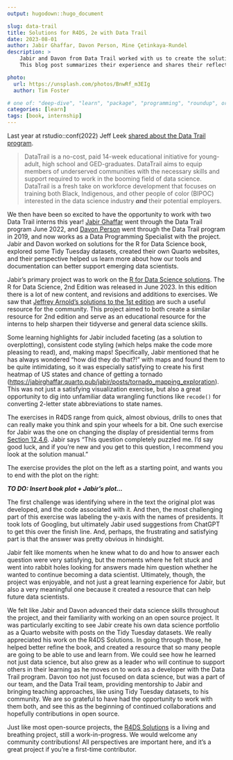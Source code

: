```yaml
---
output: hugodown::hugo_document

slug: data-trail
title: Solutions for R4DS, 2e with Data Trail
date: 2023-08-01
author: Jabir Ghaffar, Davon Person, Mine Çetinkaya-Rundel
description: >
    Jabir and Davon from Data Trail worked with us to create the solutions manual for R for Data Science, 2nd edition.
    This blog post summarizes their experience and shares their reflections from working on this project.

photo:
  url: https://unsplash.com/photos/BnwRf_m3EIg
  author: Tim Foster

# one of: "deep-dive", "learn", "package", "programming", "roundup", or "other"
categories: [learn] 
tags: [book, internship]
---
```


```{=html}
<!--
TODO:
* [ ] Look over / edit the post's title in the yaml
* [ ] Edit (or delete) the description; note this appears in the Twitter card
* [ ] Pick category and tags (see existing with `hugodown::tidy_show_meta()`)
* [ ] Find photo & update yaml metadata
* [ ] Create `thumbnail-sq.jpg`; height and width should be equal
* [ ] Create `thumbnail-wd.jpg`; width should be >5x height
* [ ] `hugodown::use_tidy_thumbnails()`
* [ ] Add intro sentence, e.g. the standard tagline for the package
* [ ] `usethis::use_tidy_thanks()`
-->
```
Last year at rstudio::conf(2022) Jeff Leek [shared about the Data Trail program](https://youtu.be/Vf301YCxP1Q). 

> DataTrail is a no-cost, paid 14-week educational initiative for young-adult, high school and GED-graduates. DataTrail aims to equip members of underserved communities with the necessary skills and support required to work in the booming field of data science. DataTrail is a fresh take on workforce development that focuses on training both Black, Indigenous, and other people of color (BIPOC) interested in the data science industry ***and*** their potential employers.

We then have been so excited to have the opportunity to work with two Data Trail interns this year! [Jabir Ghaffar](https://jabirghaffar.quarto.pub/jabir/) went through the Data Trail program June 2022, and [Davon Person](https://www.linkedin.com/in/davon-person-1ba973194/) went through the Data Trail program in 2019, and now works as a Data Programming Specialist with the project. Jabir and Davon worked on solutions for the R for Data Science book, explored some Tidy Tuesday datasets, created their own Quarto websites, and their perspective helped us learn more about how our tools and documentation can better support emerging data scientists. 

Jabir's primary project was to work on the [R for Data Science solutions](https://mine-cetinkaya-rundel.github.io/r4ds-solutions/). The R for Data Science, 2nd Edition was released in June 2023. In this edition there is a lot of new content, and revisions and additions to exercises. We saw that [Jeffrey Arnold's solutions to the 1st edition](https://jrnold.github.io/r4ds-exercise-solutions/) are such a useful resource for the community. This project aimed to both create a similar resource for 2nd edition and serve as an educational resource for the interns to help sharpen their tidyverse and general data science skills. 

Some learning highlights for Jabir included faceting (as a solution to overplotting), consistent code styling (which helps make the code more pleasing to read), and, making maps! Specifically, Jabir mentioned that he has always wondered "how did they do that?!" with maps and found them to be quite intimidating, so it was especially satisfying to create his first heatmap of US states and chance of getting a tornado (<https://jabirghaffar.quarto.pub/jabir/posts/tornado_mapping_exploration>). This was not just a satisfying visualization exercise, but also a great opportunity to dig into unfamiliar data wrangling functions like `recode()` for converting 2-letter state abbreviations to state names.

The exercises in R4DS range from quick, almost obvious, drills to ones that can really make you think and spin your wheels for a bit. One such exercise for Jabir was the one on changing the display of presidential terms from [Section 12.4.6](https://r4ds.hadley.nz/communication.html#exercises-2). Jabir says "This question completely puzzled me. I'd say good luck, and if you're new and you get to this question, I recommend you look at the solution manual."

The exercise provides the plot on the left as a starting point, and wants you to end with the plot on the right:

***TO DO: Insert book plot + Jabir's plot...***

The first challenge was identifying where in the text the original plot was developed, and the code associated with it. And then, the most challenging part of this exercise was labeling the y-axis with the names of presidents. It took lots of Googling, but ultimately Jabir used suggestions from ChatGPT to get this over the finish line. And, perhaps, the frustrating and satisfying part is that the answer was pretty obvious in hindsight.

Jabir felt like moments when he knew what to do and how to answer each question were very satisfying, but the moments where he felt stuck and went into rabbit holes looking for answers made him question whether he wanted to continue becoming a data scientist. Ultimately, though, the project was enjoyable, and not just a great learning experience for Jabir, but also a very meaningful one because it created a resource that can help future data scientists.

We felt like Jabir and Davon advanced their data science skills throughout the project, and their familiarity with working on an open source project. It was particularly exciting to see Jabir create his own data science portfolio as a Quarto website with posts on the Tidy Tuesday datasets. We really appreciated his work on the R4DS Solutions. In going through those, he helped better refine the book, and created a resource that so many people are going to be able to use and learn from. We could see how he learned not just data science, but also grew as a leader who will continue to support others in their learning as he moves on to work as a developer with the Data Trail program. Davon too not just focused on data science, but was a part of our team, and the Data Trail team, providing mentorship to Jabir and bringing teaching approaches, like using Tidy Tuesday datasets, to his community. We are so grateful to have had the opportunity to work with them both, and see this as the beginning of continued collaborations and hopefully contributions in open source.

Just like most open-source projects, the [R4DS Solutions](https://mine-cetinkaya-rundel.github.io/r4ds-solutions/) is a living and breathing project, still a work-in-progress. We would welcome any community contributions! All perspectives are important here, and it's a great project if you're a first-time contributor.
